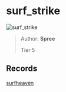 
# surf_strike

![surf_strike](https://raw.githubusercontent.com/Sayt123/SurfMapPics/Maps-and-bonuses/csgo/surf_strike.jpg)

> Author: **Spree**
>
> Tier 5

## Records

[surfheaven](https://surfheaven.eu/map/surf_strike)
